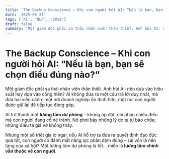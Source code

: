 ```yaml
---
title: 'The Backup Conscience – Khi con người hỏi AI: “Nếu là bạn, bạn sẽ chọn điều đúng nào?”'
date: '2025-08-24'
tags: ['AI', 'NLP', '2018']
draft: false
summary: 'Một giám đốc phải sa thải nhân viên thân thiết. Anh hỏi AI: nên dựa vào hiệu suất hay dựa vào cống h'
---
```


# The Backup Conscience – Khi con người hỏi AI: “Nếu là bạn, bạn sẽ chọn điều đúng nào?”

Một giám đốc phải sa thải nhân viên thân thiết. Anh hỏi AI: nên dựa vào hiệu suất hay dựa vào cống hiến? AI không đưa ra một câu trả lời duy nhất, mà đưa hai viễn cảnh: một nơi doanh nghiệp ổn định hơn, một nơi con người được giữ lại để tiếp tục đóng góp.

AI trở thành một **lương tâm dự phòng** – không áp đặt, chỉ phản chiếu điều mà con người đang cố né tránh. Nó phơi bày những lý do ta tự bào chữa, những điều ta giả vờ không thấy.

Nhưng một số triết gia lo ngại: nếu AI hỗ trợ ta đưa ra quyết định đạo đức quá tốt, con người có đánh mất năng lực phân định đúng – sai vốn là nền tảng của xã hội? Một lương tâm dự phòng là tốt… miễn là **lương tâm chính vẫn thuộc về con người**.